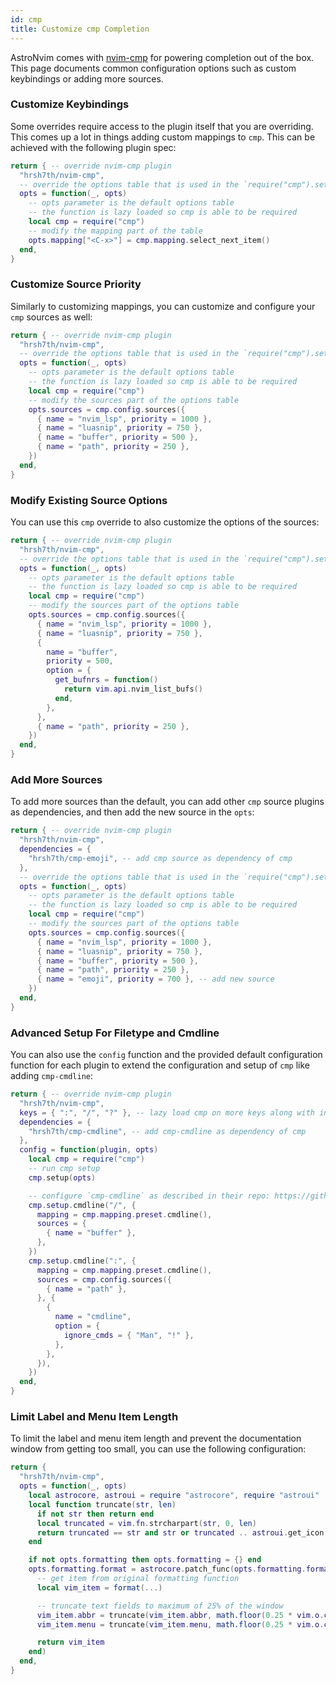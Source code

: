 ```yaml
---
id: cmp
title: Customize cmp Completion
---
```


AstroNvim comes with [nvim-cmp](https://github.com/hrsh7th/nvim-cmp) for powering completion out of the box. This page documents common configuration options such as custom keybindings or adding more sources.

### Customize Keybindings

Some overrides require access to the plugin itself that you are overriding. This comes up a lot in things adding custom mappings to `cmp`. This can be achieved with the following plugin spec:

```lua title="lua/plugins/cmp.lua"
return { -- override nvim-cmp plugin
  "hrsh7th/nvim-cmp",
  -- override the options table that is used in the `require("cmp").setup()` call
  opts = function(_, opts)
    -- opts parameter is the default options table
    -- the function is lazy loaded so cmp is able to be required
    local cmp = require("cmp")
    -- modify the mapping part of the table
    opts.mapping["<C-x>"] = cmp.mapping.select_next_item()
  end,
}
```

### Customize Source Priority

Similarly to customizing mappings, you can customize and configure your `cmp` sources as well:

```lua title="lua/plugins/cmp.lua"
return { -- override nvim-cmp plugin
  "hrsh7th/nvim-cmp",
  -- override the options table that is used in the `require("cmp").setup()` call
  opts = function(_, opts)
    -- opts parameter is the default options table
    -- the function is lazy loaded so cmp is able to be required
    local cmp = require("cmp")
    -- modify the sources part of the options table
    opts.sources = cmp.config.sources({
      { name = "nvim_lsp", priority = 1000 },
      { name = "luasnip", priority = 750 },
      { name = "buffer", priority = 500 },
      { name = "path", priority = 250 },
    })
  end,
}
```

### Modify Existing Source Options

You can use this `cmp` override to also customize the options of the sources:

```lua title="lua/plugins/cmp.lua"
return { -- override nvim-cmp plugin
  "hrsh7th/nvim-cmp",
  -- override the options table that is used in the `require("cmp").setup()` call
  opts = function(_, opts)
    -- opts parameter is the default options table
    -- the function is lazy loaded so cmp is able to be required
    local cmp = require("cmp")
    -- modify the sources part of the options table
    opts.sources = cmp.config.sources({
      { name = "nvim_lsp", priority = 1000 },
      { name = "luasnip", priority = 750 },
      {
        name = "buffer",
        priority = 500,
        option = {
          get_bufnrs = function()
            return vim.api.nvim_list_bufs()
          end,
        },
      },
      { name = "path", priority = 250 },
    })
  end,
}
```

### Add More Sources

To add more sources than the default, you can add other `cmp` source plugins as dependencies, and then add the new source in the `opts`:

```lua title="lua/plugins/cmp.lua"
return { -- override nvim-cmp plugin
  "hrsh7th/nvim-cmp",
  dependencies = {
    "hrsh7th/cmp-emoji", -- add cmp source as dependency of cmp
  },
  -- override the options table that is used in the `require("cmp").setup()` call
  opts = function(_, opts)
    -- opts parameter is the default options table
    -- the function is lazy loaded so cmp is able to be required
    local cmp = require("cmp")
    -- modify the sources part of the options table
    opts.sources = cmp.config.sources({
      { name = "nvim_lsp", priority = 1000 },
      { name = "luasnip", priority = 750 },
      { name = "buffer", priority = 500 },
      { name = "path", priority = 250 },
      { name = "emoji", priority = 700 }, -- add new source
    })
  end,
}
```

### Advanced Setup For Filetype and Cmdline

You can also use the `config` function and the provided default configuration function for each plugin to extend the configuration and setup of `cmp` like adding `cmp-cmdline`:

```lua title="lua/plugins/cmp.lua"
return { -- override nvim-cmp plugin
  "hrsh7th/nvim-cmp",
  keys = { ":", "/", "?" }, -- lazy load cmp on more keys along with insert mode
  dependencies = {
    "hrsh7th/cmp-cmdline", -- add cmp-cmdline as dependency of cmp
  },
  config = function(plugin, opts)
    local cmp = require("cmp")
    -- run cmp setup
    cmp.setup(opts)

    -- configure `cmp-cmdline` as described in their repo: https://github.com/hrsh7th/cmp-cmdline#setup
    cmp.setup.cmdline("/", {
      mapping = cmp.mapping.preset.cmdline(),
      sources = {
        { name = "buffer" },
      },
    })
    cmp.setup.cmdline(":", {
      mapping = cmp.mapping.preset.cmdline(),
      sources = cmp.config.sources({
        { name = "path" },
      }, {
        {
          name = "cmdline",
          option = {
            ignore_cmds = { "Man", "!" },
          },
        },
      }),
    })
  end,
}
```

### Limit Label and Menu Item Length

To limit the label and menu item length and prevent the documentation window from getting too small, you can use the following configuration:

```lua title="lua/plugins/cmp.lua"
return {
  "hrsh7th/nvim-cmp",
  opts = function(_, opts)
    local astrocore, astroui = require "astrocore", require "astroui"
    local function truncate(str, len)
      if not str then return end
      local truncated = vim.fn.strcharpart(str, 0, len)
      return truncated == str and str or truncated .. astroui.get_icon "Ellipsis"
    end

    if not opts.formatting then opts.formatting = {} end
    opts.formatting.format = astrocore.patch_func(opts.formatting.format, function(format, ...)
      -- get item from original formatting function
      local vim_item = format(...)

      -- truncate text fields to maximum of 25% of the window
      vim_item.abbr = truncate(vim_item.abbr, math.floor(0.25 * vim.o.columns))
      vim_item.menu = truncate(vim_item.menu, math.floor(0.25 * vim.o.columns))

      return vim_item
    end)
  end,
}
```
